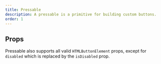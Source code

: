 ```yaml
---
title: Pressable
description: A pressable is a primitive for building custom buttons.
order: 1
---
```



<CodeDocsHeader
	name="@atlaskit/primitives"
	repository="https://bitbucket.org/atlassian/atlassian-frontend-mirror"
	directoryName="primitives"
/>


## Props

Pressable also supports all valid `HTMLButtonElement` props, except for `disabled` which is replaced
by the `isDisabled` prop.

<PropsTable heading="" props={ERTPressable} />
